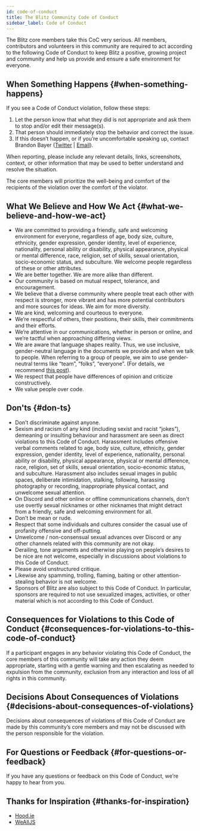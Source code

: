 ```yaml
---
id: code-of-conduct
title: The Blitz Community Code of Conduct
sidebar_label: Code of Conduct
---
```


<!--alex disable racist sexual nuts-->

The Blitz core members take this CoC very serious. All members, contributors and volunteers in this community are required to act according to the following Code of Conduct to keep Blitz a positive, growing project and community and help us provide and ensure a safe environment for everyone.

## When Something Happens {#when-something-happens}

If you see a Code of Conduct violation, follow these steps:

1. Let the person know that what they did is not appropriate and ask them to stop and/or edit their message(s).
2. That person should immediately stop the behavior and correct the issue.
3. If this doesn’t happen, or if you’re uncomfortable speaking up, contact Brandon Bayer ([Twitter](https://twitter.com/flybayer) | [Email](mailto:b@bayer.ws)).

When reporting, please include any relevant details, links, screenshots, context, or other information that may be used to better understand and resolve the situation.

The core members will prioritize the well-being and comfort of the recipients of the violation over the comfort of the violator.

## What We Believe and How We Act {#what-we-believe-and-how-we-act}

- We are committed to providing a friendly, safe and welcoming environment for everyone, regardless of age, body size, culture, ethnicity, gender expression, gender identity, level of experience, nationality, personal ability or disability, physical appearance, physical or mental difference, race, religion, set of skills, sexual orientation, socio-economic status, and subculture. We welcome people regardless of these or other attributes.
- We are better together. We are more alike than different.
- Our community is based on mutual respect, tolerance, and encouragement.
- We believe that a diverse community where people treat each other with respect is stronger, more vibrant and has more potential contributors and more sources for ideas. We aim for more diversity.
- We are kind, welcoming and courteous to everyone.
- We’re respectful of others, their positions, their skills, their commitments and their efforts.
- We’re attentive in our communications, whether in person or online, and we’re tactful when approaching differing views.
- We are aware that language shapes reality. Thus, we use inclusive, gender-neutral language in the documents we provide and when we talk to people. When referring to a group of people, we aim to use gender-neutral terms like “team”, “folks”, “everyone”. (For details, we recommend [this post](https://modelviewculture.com/pieces/gendered-language-feature-or-bug-in-software-documentation)).
- We respect that people have differences of opinion and criticize constructively.
- We value people over code.

## Don'ts {#don-ts}

- Don’t discriminate against anyone.
- Sexism and racism of any kind (including sexist and racist “jokes”), demeaning or insulting behaviour and harassment are seen as direct violations to this Code of Conduct. Harassment includes offensive verbal comments related to age, body size, culture, ethnicity, gender expression, gender identity, level of experience, nationality, personal ability or disability, physical appearance, physical or mental difference, race, religion, set of skills, sexual orientation, socio-economic status, and subculture. Harassment also includes sexual images in public spaces, deliberate intimidation, stalking, following, harassing photography or recording, inappropriate physical contact, and unwelcome sexual attention.
- On Discord and other online or offline communications channels, don't use overtly sexual nicknames or other nicknames that might detract from a friendly, safe and welcoming environment for all.
- Don’t be mean or rude.
- Respect that some individuals and cultures consider the casual use of profanity offensive and off-putting.
- Unwelcome / non-consensual sexual advances over Discord or any other channels related with this community are not okay.
- Derailing, tone arguments and otherwise playing on people’s desires to be nice are not welcome, especially in discussions about violations to this Code of Conduct.
- Please avoid unstructured critique.
- Likewise any spamming, trolling, flaming, baiting or other attention-stealing behavior is not welcome.
- Sponsors of Blitz are also subject to this Code of Conduct. In particular, sponsors are required to not use sexualized images, activities, or other material which is not according to this Code of Conduct.

## Consequences for Violations to this Code of Conduct {#consequences-for-violations-to-this-code-of-conduct}

If a participant engages in any behavior violating this Code of Conduct, the core members of this community will take any action they deem appropriate, starting with a gentle warning and then escalating as needed to expulsion from the community, exclusion from any interaction and loss of all rights in this community.

## Decisions About Consequences of Violations {#decisions-about-consequences-of-violations}

Decisions about consequences of violations of this Code of Conduct are made by this community’s core members and may not be discussed with the person responsible for the violation.

## For Questions or Feedback {#for-questions-or-feedback}

If you have any questions or feedback on this Code of Conduct, we’re happy to hear from you.

## Thanks for Inspiration {#thanks-for-inspiration}

- [Hood.ie](http://hood.ie/code-of-conduct/)
- [WeAllJS](https://wealljs.org/code-of-conduct)
